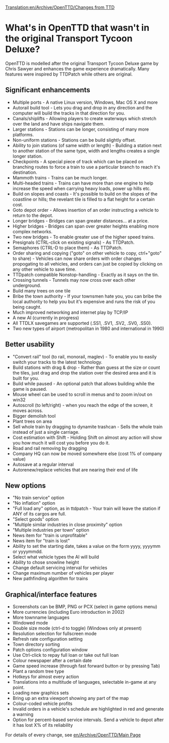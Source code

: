 [[Translation:en/Archive/OpenTTD/Changes from TTD]]
=What's in OpenTTD that wasn't in the original Transport Tycoon Deluxe?=

OpenTTD is modelled after the original Transport Tycoon Deluxe game by Chris Sawyer and enhances the game experience dramatically. Many features were inspired by TTDPatch while others are original. 

==Significant enhancements==

* Multiple ports - A native Linux version, Windows, Mac OS X and more
* Autorail build tool - Lets you drag and drop in any direction and the computer will build the tracks in that direction for you.
* Canals/shiplifts - Allowing players to create waterways which stretch over the land and have ships navigate them.
* Larger stations - Stations can be longer, consisting of many more platforms.
* Non-uniform stations - Stations can be build slightly offset.
* Ability to join stations (of same width or length) - Building a station next to another station of the same type, width and lengths creates a single longer station.
* Checkpoints - A special piece of track which can be placed on branching routes to force a train to use a particular branch to reach it's destination.
* Mammoth trains - Trains can be much longer.
* Multi-headed trains - Trains can have more than one engine to help increase the speed when carrying heavy loads, power up hills etc.
* Build on slopes and coasts - It's possible to build on the slopes of the coastline or hills; the revelant tile is filled to a flat height for a certain cost.
* Goto depot order - Allows insertion of an order instructing a vehicle to return to the depot.
* Longer bridges - Bridges can span greater distances... at a price.
* Higher bridges - Bridges can span over greater heights enabling more complex networks.
* Two new bridges - To enable greater use of the higher speed trains.
* Presignals (CTRL-click on existing signals) - As TTDPatch.
* Semaphores (CTRL-D to place them) - As TTDPatch.
* Order sharing and copying ("goto" on other vehicle to copy, ctrl+"goto" to share) - Vehicles can now share orders with order changes propogating to all vehicles, and orders can just be copied by clicking on any other vehicle to save time.
* TTDpatch compatible Nonstop-handling - Exactly as it says on the tin.
* Crossing tunnels - Tunnels may now cross over each other underground.
* Build many trees on one tile
* Bribe the town authority - If your townsmen hate you, you can bribe the local authority to help you but it's expensive and runs the risk of you being caught.
* Much improved networking and internet play by TCP/IP
* A new AI (currently in progress)
* All TTDLX savegames are supported (.SS1, .SV1, .SV2, .SV0, .SS0). 
* Two new types of airport (metropolitan in 1980 and international in 1990)

==Better usability==

* "Convert rail" tool (to rail, monorail, maglev) - To enable you to easily switch your tracks to the latest technology.
* Build stations with drag & drop - Rather than guess at the size or count the tiles, just drag and drop the station over the desired area and it is built for you.
* Build while paused - An optional patch that allows building while the game is paused.
* Mouse wheel can be used to scroll in menus and to zoom in/out on win32
* Autoscroll (to left/right) - when you reach the edge of the screen, it moves across.
* Bigger demolish tool
* Plant trees on area
* Sell whole train by dragging to dynamite trashcan - Sells the whole train instead of just a single carriage.
* Cost estimation with Shift - Holding Shift on almost any action will show you how much it will cost you before you do it.
* Road and rail removing by dragging
* Company HQ can now be moved somewhere else (cost 1% of company value)
* Autosave at a regular interval
* Autorenew/replace vehicles that are nearing their end of life

==New options==

* "No train service" option
* "No inflation" option
* "Full load any" option, as in ttdpatch - Your train will leave the station if ANY of its cargos are full.
* "Select goods" option
* "Multiple similar industries in close proximity" option
* "Multiple industries per town" option
* News item for "train is unprofitable"
* News item for "train is lost"
* Ability to set the starting date, takes a value on the form yyyy, yyyymm or yyyymmdd.
* Select what vehicle types the AI will build
* Ability to chose snowline height
* Change default servicing interval for vehicles
* Change maximum number of vehicles per player
* New pathfinding algorithm for trains

==Graphical/interface features==

* Screenshots can be BMP, PNG or PCX (select in game options menu)
* More currencies (including Euro introduction in 2002)
* More townname languages
* Windowed mode
* Double size mode (ctrl-d to toggle) (Windows only at present)
* Resolution selection for fullscreen mode
* Refresh rate configuration setting
* Town directory sorting
* Patch options configuration window
* Use Ctrl-click to repay full loan or take out full loan
* Colour newspaper after a certain date
* Game speed increase (through fast forward button or by pressing Tab)
* Plant a random tree type
* Hotkeys for almost every action
* Translations into a multitude of languages, selectable in-game at any point.
* Loading new graphics sets
* Bring up an extra viewport showing any part of the map
* Colour-coded vehicle profits
* Invalid orders in a vehicle's schedule are highlighted in red and generate a warning
* Option for percent-based service intervals. Send a vehicle to depot after it has lost X% of its reliability

For details of every change, see [[en/Archive/OpenTTD/Main Page]]